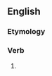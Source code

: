 ==English==

===Etymology===
{{suffix|en|persecute|est|nocat=1}}

===Verb===
{{head|en|verb form}}

# {{en-archaic second-person singular of|persecute}}